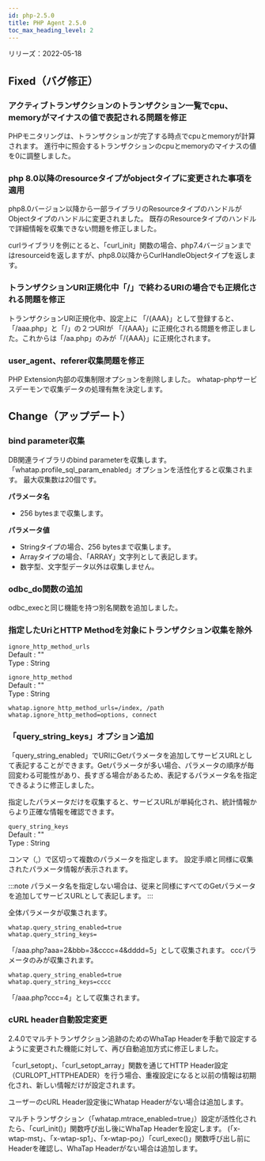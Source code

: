 ```yaml
---
id: php-2.5.0
title: PHP Agent 2.5.0
toc_max_heading_level: 2
---
```



リリーズ：2022-05-18

## Fixed（バグ修正）

### アクティブトランザクションのトランザクション一覧でcpu、memoryがマイナスの値で表記される問題を修正

PHPモニタリングは、トランザクションが完了する時点でcpuとmemoryが計算されます。 進行中に照会するトランザクションのcpuとmemoryのマイナスの値を0に調整しました。

### php 8.0以降のresourceタイプがobjectタイプに変更された事項を適用

php8.0バージョン以降から一部ライブラリのResourceタイプのハンドルがObjectタイプのハンドルに変更されました。 既存のResourceタイプのハンドルで詳細情報を収集できない問題を修正しました。 

curlライブラリを例にとると、「curl_init」関数の場合、php7.4バージョンまではresourceidを返しますが、php8.0以降からCurlHandleObjectタイプを返します。 

### トランザクションURI正規化中「/」で終わるURIの場合でも正規化される問題を修正

トランザクションURI正規化中、設定上に 「/{AAA}」として登録すると、 「/aaa.php」と「/」の２つURIが 「/{AAA}」に正規化される問題を修正しました。これからは「/aa.php」のみが「/{AAA}」に正規化されます。

### user_agent、referer収集問題を修正

PHP Extension内部の収集制限オプションを削除しました。 whatap-phpサービスデーモンで収集データの処理有無を決定します。

## Change（アップデート）

### bind parameter収集

DB関連ライブラリのbind parameterを収集します。「whatap.profile_sql_param_enabled」オプションを活性化すると収集されます。 最大収集数は20個です。 

**パラメータ名**

-   256 bytesまで収集します。 

**パラメータ値**

-   Stringタイプの場合、256 bytesまで収集します。
-   Arrayタイプの場合、「ARRAY」文字列として表記します。 
-   数字型、文字型データ以外は収集しません。 

### odbc_do関数の追加

odbc_execと同じ機能を持つ別名関数を追加しました。 

### 指定したUriとHTTP Methodを対象にトランザクション収集を除外

`ignore_http_method_urls`\
    Default : ""\
    Type : String

`ignore_http_method`\
    Default : ""\
    Type : String  

```
whatap.ignore_http_method_urls=/index, /path
whatap.ignore_http_method=options, connect
```

### 「query_string_keys」オプション追加

「query_string_enabled」でURIにGetパラメータを追加してサービスURLとして表記することができます。Getパラメータが多い場合、パラメータの順序が毎回変わる可能性があり、長すぎる場合があるため、表記するパラメータ名を指定できるように修正しました。

指定したパラメータだけを収集すると、サービスURLが単純化され、統計情報からより正確な情報を確認できます。

`query_string_keys`\
    Default : ""\
    Type : String

コンマ（,）で区切って複数のパラメータを指定します。 設定手順と同様に収集されたパラメータ情報が表示されます。 

:::note
パラメータ名を指定しない場合は、従来と同様にすべてのGetパラメータを追加してサービスURLとして表記します。
:::

全体パラメータが収集されます。 

```
whatap.query_string_enabled=true
whatap.query_string_keys=
```

「/aaa.php?aaa=2&bbb=3&cccc=4&dddd=5」として収集されます。 cccパラメータのみが収集されます。 

```
whatap.query_string_enabled=true
whatap.query_string_keys=cccc
```

「/aaa.php?ccc=4」として収集されます。 

### cURL header自動設定変更

2.4.0でマルチトランザクション追跡のためのWhaTap Headerを手動で設定するように変更された機能に対して、再び自動追加方式に修正しました。 

「curl_setopt」、「curl_setopt_array」関数を通じてHTTP Header設定（CURLOPT_HTTPHEADER）を行う場合、重複設定になると以前の情報は初期化され、新しい情報だけが設定されます。

ユーザーのcURL Header設定後にWhatap Headerがない場合は追加します。 

マルチトランザクション（「whatap.mtrace_enabled=true」）設定が活性化されたら、「curl_init()」関数呼び出し後にWhaTap Headerを設定します。 (「x-wtap-mst」、「x-wtap-sp1」、「x-wtap-po」）「curl_exec()」関数呼び出し前にHeaderを確認し、WhaTap Headerがない場合は追加します。
